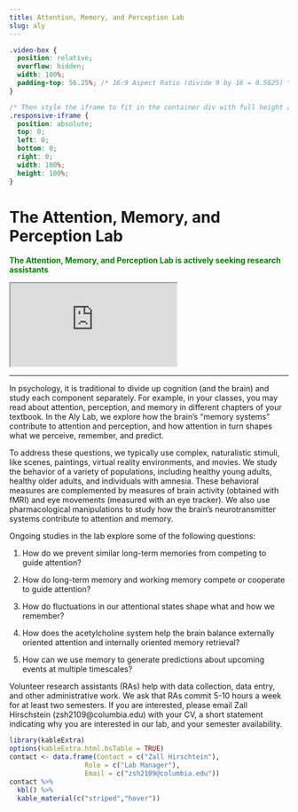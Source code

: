 ```yaml
---
title: Attention, Memory, and Perception Lab
slug: aly
---
```


```css
.video-box {
  position: relative;
  overflow: hidden;
  width: 100%;
  padding-top: 56.25%; /* 16:9 Aspect Ratio (divide 9 by 16 = 0.5625) */
}

/* Then style the iframe to fit in the container div with full height and width */
.responsive-iframe {
  position: absolute;
  top: 0;
  left: 0;
  bottom: 0;
  right: 0;
  width: 100%;
  height: 100%;
}
```

# The Attention, Memory, and Perception Lab

<span style="color:green">
**The Attention, Memory, and Perception Lab is actively seeking research assistants**
</span>

<div class="video-box">
  <iframe class="responsive-iframe" src="https://www.youtube.com/embed/rfL8-Ir9t2s"></iframe>
</div>

***

In psychology, it is traditional to divide up cognition (and the brain) and study each component separately. For example, in your classes, you may read about attention, perception, and memory in different chapters of your textbook. In the Aly Lab, we explore how the brain’s “memory systems” contribute to attention and perception, and how attention in turn shapes what we perceive, remember, and predict.

To address these questions, we typically use complex, naturalistic stimuli, like scenes, paintings, virtual reality environments, and movies. We study the behavior of a variety of populations, including healthy young adults, healthy older adults, and individuals with amnesia. These behavioral measures are complemented by measures of brain activity (obtained with fMRI) and eye movements (measured with an eye tracker). We also use pharmacological manipulations to study how the brain’s neurotransmitter systems contribute to attention and memory. 

Ongoing studies in the lab explore some of the following questions: 

1. How do we prevent similar long-term memories from competing to guide attention?

2. How do long-term memory and working memory compete or cooperate to guide attention?

3. How do fluctuations in our attentional states shape what and how we remember?

4. How does the acetylcholine system help the brain balance externally oriented attention and internally oriented memory retrieval?

5. How can we use memory to generate predictions about upcoming events at multiple timescales?
 
Volunteer research assistants (RAs) help with data collection, data entry, and other administrative work. We ask that RAs commit 5-10 hours a week for at least two semesters. If you are interested, please email Zall Hirschstein (zsh2109@columbia.edu) with your CV, a short statement indicating why you are interested in our lab, and your semester availability.


```r
library(kableExtra)
options(kableExtra.html.bsTable = TRUE)
contact <- data.frame(Contact = c("Zall Hirschtein"),
                   Role = c("Lab Manager"),
                   Email = c("zsh2109@columbia.edu"))
contact %>%
  kbl() %>%
  kable_material(c("striped","hover"))
                   
                   
```

